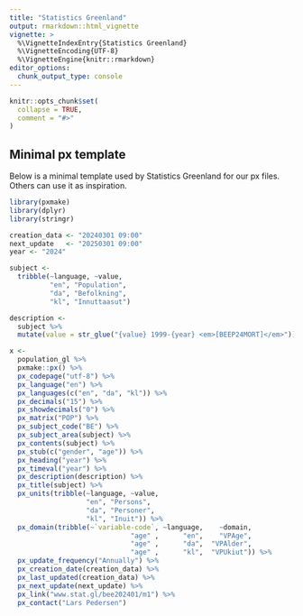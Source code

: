 ```yaml
---
title: "Statistics Greenland"
output: rmarkdown::html_vignette
vignette: >
  %\VignetteIndexEntry{Statistics Greenland}
  %\VignetteEncoding{UTF-8}
  %\VignetteEngine{knitr::rmarkdown}
editor_options: 
  chunk_output_type: console
---
```


```r
knitr::opts_chunk$set(
  collapse = TRUE,
  comment = "#>"
)
```


## Minimal px template

Below is a minimal template used by Statistics Greenland for our px files. Others can use it as inspiration.

```r
library(pxmake)
library(dplyr)
library(stringr)
```

```r
creation_data <- "20240301 09:00"
next_update   <- "20250301 09:00"
year <- "2024"

subject <-
  tribble(~language, ~value,
          "en", "Population", 
          "da", "Befolkning", 
          "kl", "Innuttaasut")

description <- 
  subject %>% 
  mutate(value = str_glue("{value} 1999-{year} <em>[BEEP24MORT]</em>"))

x <-
  population_gl %>%
  pxmake::px() %>%
  px_codepage("utf-8") %>%
  px_language("en") %>%
  px_languages(c("en", "da", "kl")) %>%
  px_decimals("15") %>%
  px_showdecimals("0") %>%
  px_matrix("POP") %>%
  px_subject_code("BE") %>%
  px_subject_area(subject) %>%
  px_contents(subject) %>%
  px_stub(c("gender", "age")) %>%
  px_heading("year") %>%
  px_timeval("year") %>%
  px_description(description) %>%
  px_title(subject) %>%
  px_units(tribble(~language, ~value,
                   "en", "Persons", 
                   "da", "Personer", 
                   "kl", "Inuit")) %>%
  px_domain(tribble(~`variable-code`, ~language,    ~domain,
                              "age" ,      "en",    "VPAge",
                              "age" ,      "da",  "VPAlder",
                              "age" ,      "kl",  "VPUkiut")) %>%
  px_update_frequency("Annually") %>%
  px_creation_date(creation_data) %>%
  px_last_updated(creation_data) %>%
  px_next_update(next_update) %>%
  px_link("www.stat.gl/bee202401/m1") %>%
  px_contact("Lars Pedersen")
```
